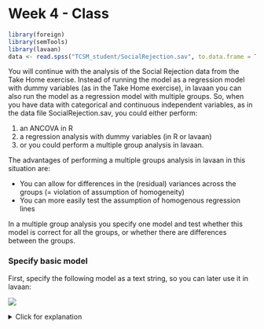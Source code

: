 # Week 4 - Class

```r
library(foreign)
library(semTools)
library(lavaan)
data <- read.spss("TCSM_student/SocialRejection.sav", to.data.frame = TRUE)
```

You will continue with the analysis of the Social Rejection data from the Take Home exercise. Instead of running the model as a regression model with dummy variables (as in the Take Home exercise), in lavaan you can also run the model as a regression model with multiple groups. So, when you have data with categorical and continuous independent variables, as in the data file SocialRejection.sav, you could either perform:

1. an ANCOVA in R
2. a regression analysis with dummy variables (in R or lavaan)
3. or you could perform a multiple group analysis in lavaan. 

The advantages of performing a multiple groups analysis in lavaan in this situation are:

* You can allow for differences in the (residual) variances across the groups (= violation of assumption of homogeneity)
* You can more easily test the assumption of homogenous regression lines

In a multiple group analysis you specify one model and test whether this model is correct for all the groups, or whether there are differences between the groups.

### Specify basic model 

First, specify the following model as a text string, so you can later use it in lavaan:

![](week4class1.png)

<details>
  <summary>Click for explanation</summary>
```r
reg_model <- "Spent ~ SelfEst"
```
\details

### How to run multi-group model

To run this model as a multi-group model, you can specify the argument `group =` when running the analysis:

```r
library(lavaan)
multi_group <- sem(reg_model,
                   data = data, 
                   group = "Condition")
```

Now, obtain the standardized estimates and the squared multiple correlations (r square) for this model.

<details>
  <summary>Click for explanation</summary>
```r
summary(multi_group, standardize = TRUE, rsquare = TRUE)
```
\details

### Question 1

Report on the parameter estimates for the three groups; i.e., the regression coefficients, the intercepts (marginal means of Spent), and the residual variances (i.e., the variances of the residuals of Spent).

**Note:** What's missing from the model are the means and variances of SelfEst. That's because any variable that is **purely independent** is not strictly considered to be part of the model. We can manually incorporate it into the model by estimating the intercept of SelfEst. This will make SelfEst part of the model, so we will also get its variance. You estimate the intercept of a variable by adding this code to your model:

```r
"SelfEst ~1"
```

### Question 2

Which constraints would we need to impose, across the groups, in order to make this multi-group model equivalent to an ANCOVA?

<details>
  <summary>Click for explanation</summary>
1.	Fix regression lines of the covariate to be equal across groups
2.	Fix residual variances to be equal across groups
\details

### Question 3
 
An ANCOVA tests whether the means of several groups on the DV (Spent) are all equal (while controlling for the covariate). What are the $H_0$ and $H_1$ of an ANCOVA?

<details>
  <summary>Click for explanation</summary>
$H_0$: The intercepts of Spent are all equal across groups
$H_1$: There is a difference in intercepts of Spent across groups
\details

### Question 4

You could test the null-hypothesis that you formulated in the previous question by imposing one more constraint across the three groups. What is this constraint?

<details>
  <summary>Click for explanation</summary>
Fix all intercepts to be equal.
\details

### Imposing constraints

So, by putting constraints to these models, we can make the same model as an ANCOVA. In lavaan, we impose constraints by **giving labels** to parameters. You use `c()` to make a vector of labels that is equally long as the number of groups, and you can give any name to the labels. You then use the `*` symbol to assign it to a parameter. The syntax looks like this:

```r
"Spent ~ c(labelgroup1, labelgroup2, labelgroup3) * SelfEst"
```

If you use the same name multiple times, these parameters will be constrained to be equal:

```r
"Spent ~ c(label, label, label) * SelfEst"
```

Constraints for variances are specified similarly:

```r
"Spent ~~ c(label, label, label) * Spent"
```

### Stepwise approach

If you want to add several restrictions (contraints), we can impose them all at once, or in a stepwise manner. Here, we will explain the stepwise approach. But if you know which model you want to run (e.g., an ANCOVA), you can also skip these steps and just run your final model and check if the fit is good.

First you test the model without the constraints and the next step is that you test the model with the first constraint, then a model with the first and second constraint, and so forth. These are all nested models. Give the models informative names, so you can easily compare them.

**NOTE:** make sure to specify increasingly more restricted models, that is, do not release restrictions once they have been imposed). So you go from completely free to most restrictive. You can compare subsequent models using chi-square difference tests (ironically, by calling the `anova()` function) to ensure that the constraints you imposed are tenable. Note that if the chi-square difference test is significant, this means you CANNOT impose the constraint!

In this case, we could run the following nested models: 

*Unconstrained model.* No constraints are imposed

*Model 1.* Structural weights: constrain the regression coefficient across groups

*Model 2.* Structural residuals: constrain the variances and covariances of the residuals of the endogenous variables (here: Spent)

*Model 3.* Structural intercepts: constrain the intercepts of the endogenous variables across groups

We can compare two of these models using the `anova()` function:

```r
anova(m1, m2)
```

However, with more than two models, it is convenient to compare all of them at once. For this, we can use the function `compareFit()` from the  `semTools` package (which you have to install):

```r
library(semTools)
compareFit(weights = m1,
           residuals = m2,
           intercepts = m3)
```

### Question 5

Run the series of models (nested models) as described above. Compare the models and report the chi-square difference test of this comparison. Why does this test have the df it has? What is your conclusion about the constraints you imposed? What does this mean?

<details>
  <summary>Click for explanation</summary>
```r
mu <- sem("Spent ~ SelfEst",
          data = data, 
          group = "Condition")

m1 <- sem("Spent ~ c(a, a, a) * SelfEst",
          data = data, 
          group = "Condition")
m2 <- sem("Spent ~ c(a, a, a) * SelfEst
          Spent ~~ c(b, b, b) * Spent",
          data = data, 
          group = "Condition")
m3 <- sem("Spent ~ c(a, a, a) * SelfEst
          Spent ~~ c(b, b, b) * Spent
          Spent ~ c(c, c, c) * 1 ",
          data = data, 
          group = "Condition")

compareFit(unconstrained = mu,
           regression = m1,
           residuals = m2, 
           intercepts = m3)
```

In model 1 we constrained the regression lines to be equal across groups. In this model there is 1 regression coefficient estimated instead of 3, so the difference in df = 3-1=2. The associated chi-square is not significant Chi2(2) = 0.74, p = .69. This means that the regression lines can be considered equal across groups, and the first assumption of Ancova holds. 

In model 2 we additionally constrained the residual variance of Spent to be equal across groups. In this model there is 1 residual variance estimated instead of 3, so the difference in df with the previous model is 3-1=2. The associated chi-square is not significant Chi2(2) = 1.74, p = .61. This means that the residual variances of Spent can als be considered equal across groups, and both assumptions hold. 
\details

### Question 6

Next, compare Model 3 to Model 2. Report the chi-square difference test, what is the conclusion now? Is it the same conclusion from the ANCOVA? Report the relevant results for both the ANCOVA and the Multi-group model, compare the results. (Also think about: what would you report in an article?)

<details>
  <summary>Click for explanation</summary>
Additionally constraining the intercepts to be equal across groups significantly deteriorated model fit, Chi2(2) = 7.61, p = .02. This means that the intercepts cannot be considered equal across groups. There is thus a significant difference in Spent between these conditions, controlled for Self-Esteem. In model 2 we see that, compared to the neutral condition (M = 10.27), the intercept is highest in the Rejection condition (M = 12.45) and lowest in the Confirming condition (M = 9.15). 

In the ANCOVA in SPSS we saw that the effect of Condition was significant after controlling for the effect of self-esteem, F (2, 55) = 3.784, p < .05, so the amount spent differs between the three conditions. Respondents in the rejection condition spent more, than respondents in the neutral condition and the confirming condition.

The two conclusions are similar. 
\details
